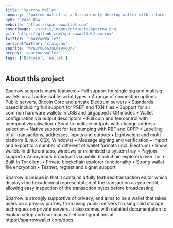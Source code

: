 ```yaml
---
title: 'Sparrow Wallet'
summary: 'Sparrow Wallet is a Bitcoin only desktop wallet with a focus on security, privacy and usability. Suitable for beginner to advanced users, Sparrow reveals detailed information about a wallet’s configuration, transactions and UTXOs in order to minimise trust and be fully transparent.'
nym: 'Craig Raw'
website: 'https://sparrowwallet.com'
coverImage: '/static/images/projects/sparrow.png'
git: 'https://github.com/sparrowwallet/sparrow'
twitter: 'SparrowWallet'
personalTwitter: 'craigraw'
zaprite: 'WVaur0QAG3nLmI9y6On7'
btcpay: 'sparrow_wallet'
tags: ['Bitcoin', 'Wallet']
---
```


## About this project

Sparrow supports many features:
• Full support for single sig and multisig wallets on all addressable script types
• A range of connection options: Public servers, Bitcoin Core and private Electrum servers
• Standards based including full support for PSBT and TXN files
• Support for all common hardware wallets in USB and airgapped / QR modes
• Wallet configuration via output descriptors
• Full coin and fee control with mempool visualisation
• Send to multiple outputs with change address selection
• Native support for fee bumping with RBF and CPFP
• Labelling of all transactions, addresses, inputs and outputs
• Lightweight and multi platform (Linux, OSX, Windows)
• Message signing and verification
• Import and export to a number of different of wallet formats (incl. Electrum)
• Show wallets in different tabs, windows or minimised to system tray
• Payjoin support
• Anonymous broadcast via public blockchain explorers over Tor
• Built in Tor client
• Private blockchain explorer functionality
• Strong wallet file encryption
• Testnet, regtest and signet support

Sparrow is unique in that it contains a fully featured transaction editor which displays the hexadecimal representation of the transaction as you edit it, allowing easy inspection of the transaction bytes before broadcasting.

Sparrow is strongly supportive of privacy, and aims to be a wallet that takes users on a privacy journey from using public servers to using cold storage techniques on private servers. It also comes with detailed documentation to explain setup and common wallet configurations at https://sparrowwallet.com/docs.
